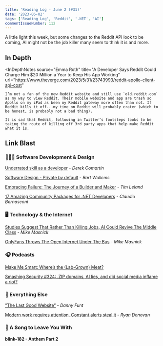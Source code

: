```yaml
---
title: 'Reading Log - June 2 (#31)'
date: '2023-06-02'
tags: ['Reading Log', 'Reddit', '.NET', 'AI']
commentIssueNumber: 112
---
```


A little light this week, but some changes to the Reddit API look to be coming, AI might not be the job killer many seem to think it is and more.

## In Depth

<InDepthNotes
    source="Emma Roth"
    title="A Developer Says Reddit Could Charge Him $20 Million a Year to Keep His App Working"
    url="https://www.theverge.com/2023/5/31/23743993/reddit-apollo-client-api-cost"
>
    I’m not a fan of the new Reddit website and still use `old.reddit.com` as my way to view Reddit. Their mobile website and app are trash so Apollo on my iPad as been my Reddit gateway more often than not. If Reddit kills it off...my time on Reddit will probably crater (which to be honest, is probably not a bad thing).

    It is sad that Reddit, following in Twitter’s footsteps looks to be taking the route of killing off 3rd party apps that help make Reddit what it is.
</InDepthNotes>

## Link Blast

### 👨🏼‍💻 Software Development & Design

[Underrated skill as a developer](https://codeopinion.com/underrated-skill-as-a-developer/) - _Derek Comartin_

[Software Design - Private by default](https://bartwullems.blogspot.com/2023/05/software-design-private-by-default.html) - _Bart Wullems_

[Embracing Failure: The Journey of a Builder and Maker](https://timleland.com/embracing-failure-the-journey-of-a-builder-and-maker/) - _Tim Leland_

[17 Amazing Community Packages for .NET Developers](https://www.claudiobernasconi.ch/2023/05/24/17-amazing-community-packages-for-net-developers/) - _Claudio Bernasconi_

### 🖥 Technology & the Internet

[Studies Suggest That Rather Than Killing Jobs, AI Could Revive The Middle Class](Studies%20Suggest%20That%20Rather%20Than%20Killing%20Jobs,%20AI%20Could%20Revive%20The%20Middle%20Class%0A) - _Mike Masnick_

[OnlyFans Throws The Open Internet Under The Bus](https://www.techdirt.com/2023/05/31/onlyfans-throws-the-open-internet-under-the-bus/) - _Mike Masnick_

### 🎧 Podcasts

[Make Me Smart: Where’s the (Lab-Grown) Meat?](https://www.marketplace.org/shows/make-me-smart/wheres-the-lab-grown-beef/)

[Smashing Security #324: .ZIP domains, AI lies, and did social media inflame a riot?](https://www.smashingsecurity.com/324-zip-domains-ai-lies-and-did-social-media-inflame-a-riot/)

### 🎒 Everything Else

[”The Last Good Website”](https://www.cjr.org/analysis/defector-last-good-website.php) - _Danny Funt_

[Modern work requires attention. Constant alerts steal it](https://stackoverflow.blog/2023/05/22/modern-work-requires-attention-constant-alerts-steal-it/) - _Ryan Donovan_

### 🎵 A Song to Leave You With

#### blink-182 - Anthem Part 2

<YouTubeEmbed id="s_hzK4DkNSI" title="blink-182 - Anthem Part 2" />
